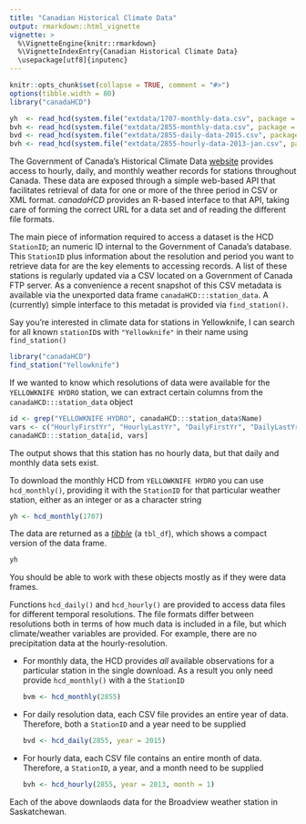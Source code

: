 ```yaml
---
title: "Canadian Historical Climate Data"
output: rmarkdown::html_vignette
vignette: >
  %\VignetteEngine{knitr::rmarkdown}
  %\VignetteIndexEntry{Canadian Historical Climate Data}
  \usepackage[utf8]{inputenc}
---
```


```r
knitr::opts_chunk$set(collapse = TRUE, comment = "#>")
options(tibble.width = 80)
library("canadaHCD")
```
```r
yh  <- read_hcd(system.file("extdata/1707-monthly-data.csv", package = "canadaHCD"))
bvh <- read_hcd(system.file("extdata/2855-monthly-data.csv", package = "canadaHCD"))
bvd <- read_hcd(system.file("extdata/2855-daily-data-2015.csv", package = "canadaHCD"))
bvh <- read_hcd(system.file("extdata/2855-hourly-data-2013-jan.csv", package = "canadaHCD"))
```

The Government of Canada's Historical Climate Data [website](http://climate.weather.gc.ca/index_e.html) provides access to hourly, daily, and monthly weather records for stations throughout Canada. These data are exposed through a simple web-based API that facilitates retrieval of data for one or more of the three period in CSV or XML format. *canadaHCD* provides an R-based interface to that API, taking care of forming the correct URL for a data set and of reading the different file formats.

The main piece of information required to access a dataset is the HCD `StationID`; an numeric ID internal to the Government of Canada's database. This `StationID` plus information about the resolution and period you want to retrieve data for are the key elements to accessing records. A list of these stations is regularly updated via a CSV located on a Government of Canada FTP server. As a convenience a recent snapshot of this CSV metadata is available via the unexported data frame `canadaHCD:::station_data`. A (currently) simple interface to this metadat is provided via `find_station()`. 

Say you're interested in climate data for stations in Yellowknife, I can search for all known `stationID`s with `"Yellowknife"` in their name using `find_station()`

```r
library("canadaHCD")
find_station("Yellowknife")
```

If we wanted to know which resolutions of data were available for the `YELLOWKNIFE HYDRO` station, we can extract certain columns from the `canadaHCD:::station_data` object

```r
id <- grep("YELLOWKNIFE HYDRO", canadaHCD:::station_data$Name)
vars <- c("HourlyFirstYr", "HourlyLastYr", "DailyFirstYr", "DailyLastYr", "MonthlyFirstYr", "MonthlyLastYr")
canadaHCD:::station_data[id, vars]
```

The output shows that this station has no hourly data, but that daily and monthly data sets exist.

To download the monthly HCD from `YELLOWKNIFE HYDRO` you can use `hcd_monthly()`, providing it with the `StationID` for that particular weather station, either as an integer or as a character string

```r
yh <- hcd_monthly(1707)
```

The data are returned as a [*tibble*](https://cran.r-project.org/web/packages/tibble/vignettes/tibble.html) (a `tbl_df`), which shows a compact version of the data frame.

```r
yh
```

You should be able to work with these objects mostly as if they were data frames.

Functions `hcd_daily()` and `hcd_hourly()` are provided to access data files for different temporal resolutions. The file formats differ between resolutions both in terms of how much data is included in a file, but which climate/weather variables are provided. For example, there are no precipitation data at the hourly-resolution.

* For monthly data, the HCD provides *all* available observations for a particular station in the single download. As a result you only need provide `hcd_monthly()` with a the `StationID`

    ```r
    bvm <- hcd_monthly(2855)
    ```

* For daily resolution data, each CSV file provides an entire year of data. Therefore, both a `StationID` and a year need to be supplied

    ```r
    bvd <- hcd_daily(2855, year = 2015)
    ```
    
* For hourly data, each CSV file contains an entire month of data. Therefore, a `StationID`, a year, and a month need to be supplied

    ```r
    bvh <- hcd_hourly(2855, year = 2013, month = 1)
    ```

Each of the above downlaods data for the Broadview weather station in Saskatchewan.
